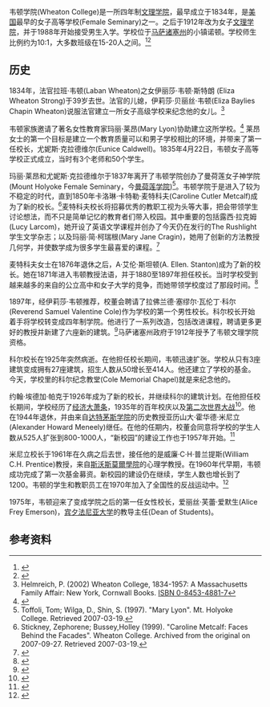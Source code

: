 {{Infobox university
|image_name = Wheaton College Motto.JPG
|name = 韦顿学院
|motto = That They May Have Life and Have it Abundantly
|established = 作为女子高级学校于1834建立，1912改为女子[[文理学院|文理学院]]（大学）
|type = [[私立学校|私立学校]]
|endowment = 1.6495 亿美元 (2011)<ref>{{Cite web |url=http://www.nacubo.org/Documents/research/2011NCSEPublicTablesEndowmentMarketValues319.pdf |title=存档副本 |accessdate=2013-07-23 |archive-date=2012-09-15 |archive-url=https://wayback.archive-it.org/all/20120915211940/http://www.nacubo.org/Documents/research/2011NCSEPublicTablesEndowmentMarketValues319.pdf |dead-url=yes }}</ref>
|president = [http://www.wheatonma.edu/President Ronald A. Crutcher]
|city = 诺顿
|state = [[马萨诸塞州|马萨诸塞州]]
|country = [[美国|美国]]
|undergrad = 1600
|faculty = 140
|campus = [[郊区|郊区]]，寄宿制
|nickname = Lyons 莱昂母狮
|website = [http://www.wheatoncollege.edu/ wheatoncollege.edu]
}}

韦顿学院(Wheaton College)是一所四年制[[文理学院|文理学院]]，最早成立于1834年，是[[美国|美国]]最早的女子高等学校(Female Seminary)之一。之后于1912年改为女子[[文理学院|文理学院]]，并于1988年开始接受男生入学。学校位于[[马萨诸塞州|马萨诸塞州]]的小镇诺顿。学校师生比例约为10:1，大多数班级在15-20人之间。<ref>{{Cite web |url=http://%5bhttp/ |title=韦顿学院官方介绍页面 |accessdate=2020-09-21 |archive-date=2011-05-19 |archive-url=https://web.archive.org/web/20110519173408/http://http/ |dead-url=yes }}</ref><ref>{{Cite web |url=http://wheatoncollege.edu/admission/international-students/%E5%AE%B6%E9%95%BF%E8%B5%84%E8%AE%AF/ |title=韦顿学院官方中文介绍页面 |access-date=2013-07-23 |archive-url=https://web.archive.org/web/20130810143307/http://wheatoncollege.edu/admission/international-students/%e5%ae%b6%e9%95%bf%e8%b5%84%e8%ae%af/ |archive-date=2013-08-10 |dead-url=yes }}</ref>

== 历史 ==
1834年，法官拉班·韦顿(Laban Wheaton)之女伊丽莎·韦顿·斯特朗 (Eliza Wheaton Strong)于39岁去世。法官的儿媳，伊莉莎·贝丽丝·韦顿(Eliza Baylies Chapin Wheaton)说服法官建立一所女子高级学校来纪念他的女儿。<ref>Helmreich, P. (2002) Wheaton College, 1834-1957: A Massachusetts Family Affair: New York, Cornwall Books. [[ISBN_0-8453-4881-7|ISBN 0-8453-4881-7]]</ref>

韦顿家族邀请了著名女性教育家玛丽·莱昂(Mary Lyon)协助建立这所学校。<ref>{{cite web|url=http://www.mtholyoke.edu/marylyon/factsa.html|title=Mary Lyon|accessdate=2007-03-19|last=Toffoli|first=Tom|coauthors=Wilga, D., Shin, S.|year=1997|publisher=Mt. Holyoke College|archiveurl=https://web.archive.org/web/20070821073346/http://www.mtholyoke.edu/marylyon/factsa.html|archivedate=2007-08-21|deadurl=yes}}</ref> 莱昂女士的第一个目标是建立一个教育质量可以和男子学校相比的环境，并带来了第一任校长，尤妮斯·克拉德维尔(Eunice Caldwell)。1835年4月22日，韦顿女子高等学校正式成立，当时有3个老师和50个学生。

玛丽·莱昂和尤妮斯·克拉德维尔于1837年离开了韦顿学院创办了曼荷莲女子神学院(Mount Holyoke Female Seminary，今[[曼荷莲学院|曼荷莲学院]])<ref>Toffoli, Tom; Wilga, D., Shin, S. (1997). "Mary Lyon". Mt. Holyoke College. Retrieved 2007-03-19.</ref>。韦顿学院于是进入了较为不稳定的时代，直到1850年卡洛琳·卡特勒·麦特科夫(Caroline Cutler Metcalf)成为了新的校长。<ref>Stickney, Zephorene; Bussey,Holley (1999). "Caroline Metcalf: Faces Behind the Facades". Wheaton College. Archived from the original on 2007-09-27. Retrieved 2007-03-19.</ref>麦特科夫校长将招募优秀的教职工视为头等大事，把会带领学生讨论想法，而不只是简单记忆的教育者们带入校园。其中重要的包括露西·拉克姆(Lucy Larcom)，她开设了英语文学课程并创办了今天仍在发行的The Rushlight学生文学杂志；以及玛丽·简·柯瑞根(Mary Jane Cragin)，她用了创新的方法教授几何学，并使数学成为很多学生最喜爱的课程。<ref>{{cite web|url=http://www.wheatoncollege.edu/Archives/Histories/FBF/Biographies/Cragin.html|title=Mary Jane Cragin: Faces Behind the Facades|accessdate=2007-03-19|last=Stickney|first=Zephorene|coauthors=Bussey,Holley|year=1999|publisher=Wheaton College|archiveurl=https://web.archive.org/web/20070927041031/http://www.wheatoncollege.edu/Archives/Histories/FBF/Biographies/Cragin.html|archivedate=2007-09-27|deadurl=yes}}</ref>

麦特科夫女士在1876年退休之后，A·艾伦·斯坦顿(A. Ellen. Stanton)成为了新的校长。她在1871年进入韦顿教授法语，并于1880至1897年担任校长。当时学校受到越来越多的来自的公立高中和女子大学的竞争，而她带领学校度过了那段时间。<ref>{{cite web|url=http://www.wheatoncollege.edu/Archives/Histories/FBF/Biographies/Stanton.html|title=A. Ellen Stanton: Faces Behind the Facades|accessdate=2007-03-19|last=Stickney|first=Zephorene|coauthors=Bussey,Holley|year=1999|publisher=Wheaton College|archiveurl=https://web.archive.org/web/20070927040740/http://www.wheatoncollege.edu/Archives/Histories/FBF/Biographies/Stanton.html|archivedate=2007-09-27|deadurl=yes}}</ref>

1897年，经伊莉莎·韦顿推荐，校董会聘请了拉佛兰德·塞缪尔·瓦伦丁·科尔(Reverend Samuel Valentine Cole)作为学校的第一个男性校长。科尔校长开始着手将学校转变成四年制学院。他进行了一系列改造，包括改进课程，聘请更多更好的教授并新建了六座新的建筑。<ref>{{cite web|url=http://www.wheatoncollege.edu/Archives/Histories/FBF/Biographies/Cole.html|title=Samuel Valentine Cole: Faces Behind the Facades|accessdate=2007-03-19|last=Stickney|first=Zephorene|coauthors=Bussey,Holley|year=1999|publisher=Wheaton College|archiveurl=https://web.archive.org/web/20070927040940/http://www.wheatoncollege.edu/Archives/Histories/FBF/Biographies/Cole.html|archivedate=2007-09-27|deadurl=yes}}</ref>马萨诸塞州政府于1912年授予了韦顿文理学院资格。

科尔校长在1925年突然病逝。在他担任校长期间，韦顿迅速扩张。学校从只有3座建筑变成拥有27座建筑，招生人数从50增长至414人。他还建立了学校的基金。今天，学校里的科尔纪念教堂(Cole Memorial Chapel)就是来纪念他的。

约翰·埃德加·帕克于1926年成为了新的校长，并继续科尔的建筑计划。在他担任校长期间，学校经历了[[经济大萧条|经济大萧条]]，1935年的百年校庆以及[[第二次世界大战|第二次世界大战]]<ref>{{cite web|url=http://www.wheatoncollege.edu/Archives/Histories/FBF/Biographies/Park.html|title=J. Edgar Park: Faces Behind the Facades|accessdate=2007-03-19|last=Stickney|first=Zephorene|coauthors=Bussey,Holley|year=1999|publisher=Wheaton College|archiveurl=https://web.archive.org/web/20070927040616/http://www.wheatoncollege.edu/Archives/Histories/FBF/Biographies/Park.html|archivedate=2007-09-27|deadurl=yes}}</ref>。他在1944年退休，并由来自[[达特茅斯学院|达特茅斯学院]]的历史教授亚历山大·霍华德·米尼立(Alexander Howard Meneely)继任。在他的任期内，校董会同意将学校的学生人数从525人扩张到800-1000人，“新校园”的建设工作也于1957年开始。<ref>{{cite web|url=http://www.wheatoncollege.edu/Archives/Histories/FBF/Biographies/Meneely.html|title=Alexander Howard Meneely: Faces Behind the Facades|accessdate=2007-03-19|last=Stickney|first=Zephorene|coauthors=Bussey,Holley|year=1999|publisher=Wheaton College|archiveurl=https://web.archive.org/web/20070927040820/http://www.wheatoncollege.edu/Archives/Histories/FBF/Biographies/Meneely.html|archivedate=2007-09-27|deadurl=yes}}</ref>

米尼立校长于1961年在久病之后去世，接任他的是威廉·C·H·普兰提斯(William C.H. Prentice)教授，来自[[斯沃斯莫爾學院|斯沃斯莫爾學院]]的心理学教授。在1960年代早期，韦顿成功完成了第一次基金募资。新校园的建设仍在继续，学生人数也增长到了1200。韦顿的学生和教职员工在1970年加入了全国性的反战运动中。<ref>{{cite web|url=http://www.wheatoncollege.edu/Archives/Histories/FBF/Biographies/Prentice.html|title=William C.H. Prentice: Faces Behind the Facades|accessdate=2007-03-19|last=Stickney|first=Zephorene|coauthors=Bussey,Holley|year=1999|publisher=Wheaton College|archive-date=2020-05-26|archive-url=https://web.archive.org/web/20200526231918/https://wheatoncollege.edu/academics/library/gebbie-archives-and-special-collections//|dead-url=yes}}</ref>

1975年，韦顿迎来了变成学院之后的第一任女性校长，爱丽丝·芙蕾·爱默生(Alice Frey Emerson)，[[宾夕法尼亚大学|宾夕法尼亚大学]]的教导主任(Dean of Students)。

== 参考资料 ==
{{Reflist}}